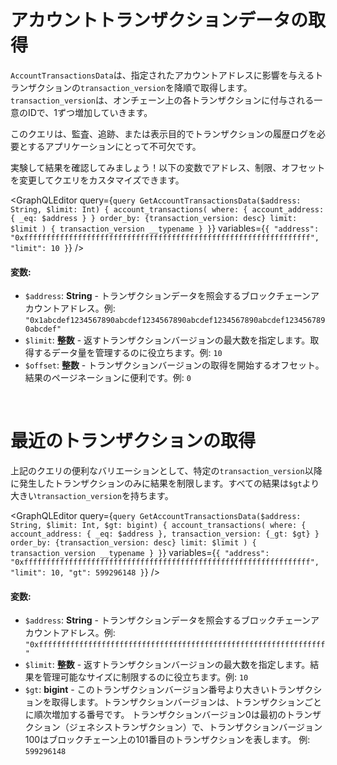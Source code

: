 
# アカウントトランザクションデータの取得

`AccountTransactionsData`は、指定されたアカウントアドレスに影響を与えるトランザクションの`transaction_version`を降順で取得します。`transaction_version`は、オンチェーン上の各トランザクションに付与される一意のIDで、1ずつ増加していきます。

このクエリは、監査、追跡、または表示目的でトランザクションの履歴ログを必要とするアプリケーションにとって不可欠です。

<Callout type="info">
実験して結果を確認してみましょう！以下の変数でアドレス、制限、オフセットを変更してクエリをカスタマイズできます。
</Callout>

<GraphQLEditor
  query={`query GetAccountTransactionsData($address: String, $limit: Int) {
  account_transactions(
    where: { account_address: { _eq: $address } }
    order_by: {transaction_version: desc}
    limit: $limit
  ) {
    transaction_version
    __typename
  }
}`}
  variables={`{
  "address": "0xffffffffffffffffffffffffffffffffffffffffffffffffffffffffffffffff",
  "limit": 10
}`}
/>

#### 変数:
- `$address`: **String** - トランザクションデータを照会するブロックチェーンアカウントアドレス。例: `"0x1abcdef1234567890abcdef1234567890abcdef1234567890abcdef1234567890abcdef"`
- `$limit`: **整数** - 返すトランザクションバージョンの最大数を指定します。取得するデータ量を管理するのに役立ちます。例: `10`
- `$offset`: **整数** - トランザクションバージョンの取得を開始するオフセット。結果のページネーションに便利です。例: `0`
<br/>

# 最近のトランザクションの取得
上記のクエリの便利なバリエーションとして、特定の`transaction_version`以降に発生したトランザクションのみに結果を制限します。すべての結果は`$gt`より大きい`transaction_version`を持ちます。

<GraphQLEditor
  query={`query GetAccountTransactionsData($address: String, $limit: Int, $gt: bigint) {
  account_transactions(
    where: { account_address: { _eq: $address }, transaction_version: {_gt: $gt} }
    order_by: {transaction_version: desc}
    limit: $limit
  ) {
    transaction_version
    __typename
  }
}`}
  variables={`{
  "address": "0xffffffffffffffffffffffffffffffffffffffffffffffffffffffffffffffff",
  "limit": 10,
  "gt": 599296148
}`}
/>

#### 変数:
- `$address`: **String** - トランザクションデータを照会するブロックチェーンアカウントアドレス。例: `"0xffffffffffffffffffffffffffffffffffffffffffffffffffffffffffffffff"`
- `$limit`: **整数** - 返すトランザクションバージョンの最大数を指定します。結果を管理可能なサイズに制限するのに役立ちます。例: `10`
- `$gt`: **bigint** - このトランザクションバージョン番号より大きいトランザクションを取得します。トランザクションバージョンは、トランザクションごとに順次増加する番号です。
トランザクションバージョン0は最初のトランザクション（ジェネシストランザクション）で、トランザクションバージョン100はブロックチェーン上の101番目のトランザクションを表します。
例: `599296148`